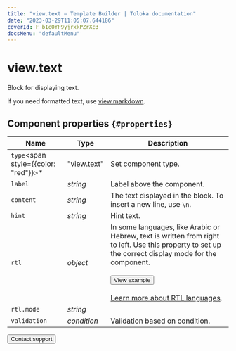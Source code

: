 ```yaml
---
title: "view.text — Template Builder | Toloka documentation"
date: "2023-03-29T11:05:07.644186"
coverId: F_bIcOYF9yjrxkPZrXc3
docsMenu: "defaultMenu"
---
```



# view.text

Block for displaying text.

If you need formatted text, use [view.markdown](/docs/template-builder/reference/view.markdown).

## Component properties `{#properties}`

**Name** | **Type** | **Description**
----- | ----- | -----
`type`<span style={{color: "red"}}>\*</span> | "view.text" | Set component type.
`label` | _string_ | Label above the component.
`content` | _string_ | The text displayed in the block. To insert a new line, use `\n`.
`hint` | _string_ | Hint text.
`rtl` | _object_ | In some languages, like Arabic or Hebrew, text is written from right to left. Use this property to set up the correct display mode for the component.<br/><br/><Button view="defaultInverse" size="l" type="link" url="https://ya.cc/t/tq6fCNm_3ttFBW">View example</Button><br/><br/>[Learn more about RTL languages](https://www.w3.org/International/questions/qa-scripts).
`rtl.mode` | _string_ | <ViewTextTable1/>
`validation` | _condition_ | Validation based on condition.

<Button view="defaultInverse" size="l" type="link" url="/docs/guide/troubleshooting/support?form-source=template-builder-reference-view-text">Contact support</Button>